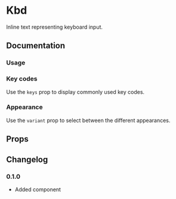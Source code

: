 
# Kbd

Inline text representing keyboard input.

## Documentation

### Usage

<Demo component={Usage} />

### Key codes

Use the `keys` prop to display commonly used key codes.

<Demo component={KeysUsage} />

### Appearance

Use the `variant` prop to select between the different appearances.

<Demo component={AppearanceUsage} />

## Props

<PropsTable component={Kbd} base={Code} />

## Changelog

### 0.1.0

- Added component
